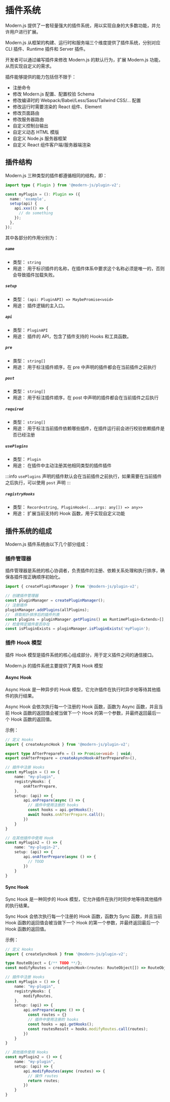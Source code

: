 # 插件系统

Modern.js 提供了一套轻量强大的插件系统，用以实现自身的大多数功能，并允许用户进行扩展。

Modern.js 从框架的构建、运行时和服务端三个维度提供了插件系统，分别对应 CLI 插件、Runtime 插件和 Server 插件。

开发者可以通过编写插件来修改 Modern.js 的默认行为，扩展 Modern.js 功能，从而实现自定义的需求。

插件能够提供的能力包括但不限于：

- 注册命令
- 修改 Modern.js 配置、配置校验 Schema
- 修改编译时的 Webpack/Babel/Less/Sass/Tailwind CSS/... 配置
- 修改运行时需要渲染的 React 组件、Element
- 修改页面路由
- 修改服务器路由
- 自定义控制台输出
- 自定义动态 HTML 模版
- 自定义 Node.js 服务器框架
- 自定义 React 组件客户端/服务器端渲染

## 插件结构

Modern.js 三种类型的插件都遵循相同的结构，即：

```ts
import type { Plugin } from '@modern-js/plugin-v2';

const myPlugin = (): Plugin => ({
  name: 'example',
  setup(api) {
    api.xxx(() => {
      // do something
    });
  },
});
```

其中各部分的作用分别为：

##### `name`

- 类型： `string`
- 用途： 用于标识插件的名称，在插件体系中要求这个名称必须是唯一的，否则会导致插件加载失败。

##### `setup`
- 类型： `(api: PluginAPI) => MaybePromise<void>`
- 用途： 插件逻辑的主入口。

##### `api`
- 类型： `PluginAPI`
- 用途： 插件的 API，包含了插件支持的 Hooks 和工具函数。

##### `pre`
- 类型： `string[]`
- 用途： 用于标注插件顺序，在 pre 中声明的插件都会在当前插件之前执行

##### `post`
- 类型： `string[]`
- 用途： 用于标注插件顺序，在 post 中声明的插件都会在当前插件之后执行

##### `required`
- 类型： `string[]`
- 用途： 用于标注当前插件依赖哪些插件，在插件运行前会进行校验依赖插件是否已经注册

##### `usePlugins`
- 类型： `Plugin`
- 用途： 在插件中主动注册其他相同类型的插件插件

:::info
`usePlugins` 声明的插件默认会在当前插件之前执行，如果需要在当前插件之后执行，可以使用 `post` 声明
:::

##### `registryHooks`
- 类型： `Record<string, PluginHook<(...args: any[]) => any>>`
- 用途： 扩展当前支持的 Hook 函数，用于实现自定义功能

## 插件系统的组成

Modern.js 插件系统由以下几个部分组成：

### 插件管理器

插件管理器是系统的核心协调者，负责插件的注册、依赖关系处理和执行排序，确保各插件按正确顺序初始化。

```ts
import { createPluginManager } from '@modern-js/plugin-v2';

// 创建插件管理器
const pluginManager = createPluginManager();
// 注册插件
pluginManager.addPlugins(allPlugins);
//  获取拓扑排序后的插件列表
const plugins = pluginManager.getPlugins() as RuntimePlugin<Extends>[];
// 检查特定插件是否存在
const isPluginExists = pluginManager.isPluginExists('myPlugin');
```

### 插件 Hook 模型

插件 Hook 模型是插件系统的核心组成部分，用于定义插件之间的通信接口。

Modern.js 的插件系统主要提供了两类 Hook 模型

#### Async Hook

Async Hook 是一种异步的 Hook 模型，它允许插件在执行时异步地等待其他插件的执行结果。


Async Hook 会依次执行每一个注册的 Hook 函数，函数为 Async 函数，并且当前 Hook 函数的返回值会被当做下一个 Hook 的第一个参数，并最终返回最后一个 Hook 函数的返回值。

示例：
```ts
// 定义 Hooks
import { createAsyncHook } from '@modern-js/plugin-v2';

export type AfterPrepareFn = () => Promise<void> | void;
export onAfterPrepare = createAsyncHook<AfterPrepareFn>(),

// 插件中注册 Hooks
const myPlugin = () => {
    name: "my-plugin",
    registryHooks: {
        onAfterPrepare,
    },
    setup: (api) => {
        api.onPrepare(async () => {
          // 插件中使用注册的 hooks
          const hooks = api.getHooks();
          await hooks.onAfterPrepare.call();
        })
    }
}

// 在其他插件中使用 Hook
const myPlugin2 = () => {
    name: "my-plugin-2",
    setup: (api) => {
        api.onAfterPrepare(async () => {
          // TOOD
        })
    }
}
```

#### Sync Hook

Sync Hook 是一种同步的 Hook 模型，它允许插件在执行时同步地等待其他插件的执行结果。

Sync Hook 会依次执行每一个注册的 Hook 函数，函数为 Sync 函数，并且当前 Hook 函数的返回值会被当做下一个 Hook 的第一个参数，并最终返回最后一个 Hook 函数的返回值。

示例：

```ts
// 定义 Hooks
import { createSyncHook } from '@modern-js/plugin-v2';

type RouteObject = {/** TODO **/};
const modifyRoutes = createSyncHook<(routes: RouteObject[]) => RouteObject[]>();

// 插件中注册 Hooks
const myPlugin = () => {
    name: "my-plugin",
    registryHooks: {
        modifyRoutes,
    },
    setup: (api) => {
        api.onPrepare(async () => {
          const routes = {}
          // 插件中使用注册的 hooks
          const hooks = api.getHooks();
          const routesResult = hooks.modifyRoutes.call(routes);
        })
    }
}

// 其他插件使用 Hooks
const myPlugin2 = () => {
    name: "my-plugin",
    setup: (api) => {
        api.modifyRoutes(async (routes) => {
          // 操作 routes
          return routes;
        })
    }
}
```
